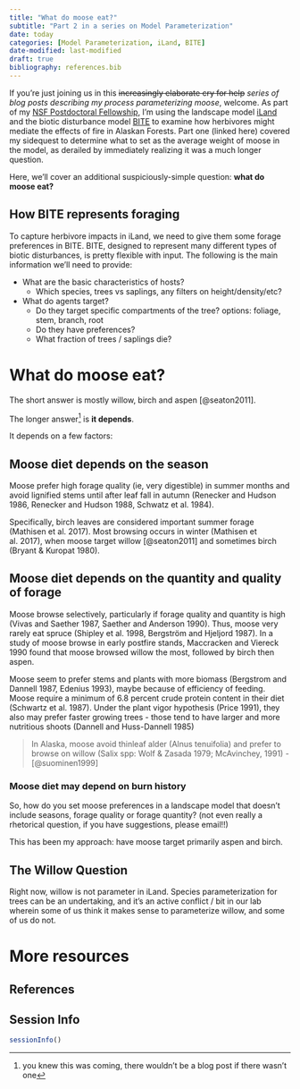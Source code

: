 ```yaml
---
title: "What do moose eat?"
subtitle: "Part 2 in a series on Model Parameterization"
date: today
categories: [Model Parameterization, iLand, BITE]
date-modified: last-modified
draft: true
bibliography: references.bib
---
```


If you're just joining us in this ~~increasingly elaborate cry for help~~ *series of blog posts describing my process parameterizing moose*, welcome. As part of my [NSF Postdoctoral Fellowship](https://www.nsf.gov/awardsearch/showAward?AWD_ID=2219248&HistoricalAwards=false), I'm using the landscape model [iLand](https://iland-model.org/iLand+Hub) and the biotic disturbance model [BITE](https://iland-model.org/bite/#/) to examine how herbivores might mediate the effects of fire in Alaskan Forests. Part one (linked here) covered my sidequest to determine what to set as the average weight of moose in the model, as derailed by immediately realizing it was a much longer question.

Here, we'll cover an additional suspiciously-simple question: **what do moose eat?**

## How BITE represents foraging

To capture herbivore impacts in iLand, we need to give them some forage preferences in BITE. BITE, designed to represent many different types of biotic disturbances, is pretty flexible with input. The following is the main information we'll need to provide:

-   What are the basic characteristics of hosts?
    -   Which species, trees vs saplings, any filters on height/density/etc?
-   What do agents target?
    -   Do they target specific compartments of the tree? options: foliage, stem, branch, root
    -   Do they have preferences?
    -   What fraction of trees / saplings die?

# What do moose eat?

The short answer is mostly willow, birch and aspen [@seaton2011].

The longer answer[^1] is **it depends**.

[^1]: you knew this was coming, there wouldn't be a blog post if there wasn't one

It depends on a few factors:

## Moose diet depends on the season

Moose prefer high forage quality (ie, very digestible) in summer months and avoid lignified stems until after leaf fall in autumn (Renecker and Hudson 1986, Renecker and Hudson 1988, Schwatz et al. 1984).

Specifically, birch leaves are considered important summer forage (Mathisen et al. 2017). Most browsing occurs in winter (Mathisen et al. 2017), when moose target willow [@seaton2011] and sometimes birch (Bryant & Kuropat 1980).

## Moose diet depends on the quantity and quality of forage

Moose browse selectively, particularly if forage quality and quantity is high (Vivas and Saether 1987, Saether and Anderson 1990). Thus, moose very rarely eat spruce (Shipley et al. 1998, Bergström and Hjeljord 1987). In a study of moose browse in early postfire stands, Maccracken and Viereck 1990 found that moose browsed willow the most, followed by birch then aspen.

Moose seem to prefer stems and plants with more biomass (Bergstrom and Dannell 1987, Edenius 1993), maybe because of efficiency of feeding. Moose require a minimum of 6.8 percent crude protein content in their diet (Schwartz et al. 1987). Under the plant vigor hypothesis (Price 1991), they also may prefer faster growing trees - those tend to have larger and more nutritious shoots (Dannell and Huss-Dannell 1985)

> In Alaska, moose avoid thinleaf alder (Alnus tenuifolia) and prefer to browse on willow (Salix spp: Wolf & Zasada 1979; McAvinchey, 1991) - [@suominen1999]

### Moose diet may depend on burn history

So, how do you set moose preferences in a landscape model that doesn't include seasons, forage quality or forage quantity? (not even really a rhetorical question, if you have suggestions, please email!!)

This has been my approach: have moose target primarily aspen and birch.

## The Willow Question

Right now, willow is not parameter in iLand. Species parameterization for trees can be an undertaking, and it's an active conflict / bit in our lab wherein some of us think it makes sense to parameterize willow, and some of us do not.

# More resources

## References

## Session Info

```r
sessionInfo()
```
